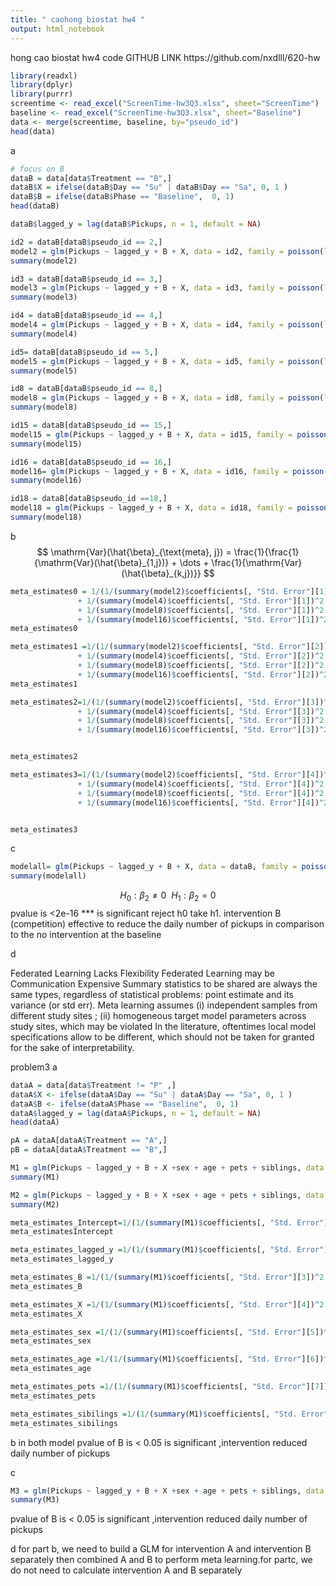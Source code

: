 ---
title: " caohong biostat hw4 "
output: html_notebook
---

hong cao
biostat hw4 code
GITHUB LINK https://github.com/nxdlll/620-hw

```{r}
library(readxl)
library(dplyr)
library(purrr)
screentime <- read_excel("ScreenTime-hw3Q3.xlsx", sheet="ScreenTime")
baseline <- read_excel("ScreenTime-hw3Q3.xlsx", sheet="Baseline")
data <- merge(screentime, baseline, by="pseudo_id")
head(data)

```
a
```{r}
# focus on B
dataB = data[data$Treatment == "B",]
dataB$X = ifelse(dataB$Day == "Su" | dataB$Day == "Sa", 0, 1 )
dataB$B = ifelse(dataB$Phase == "Baseline",  0, 1)
head(dataB)
```
```{r}
dataB$lagged_y = lag(dataB$Pickups, n = 1, default = NA)
```

```{r}
id2 = dataB[dataB$pseudo_id == 2,]
model2 = glm(Pickups ~ lagged_y + B + X, data = id2, family = poisson(link = "log"), offset = log(Tot.Scr.Time))
summary(model2)
```
```{r}
id3 = dataB[dataB$pseudo_id == 3,]
model3 = glm(Pickups ~ lagged_y + B + X, data = id3, family = poisson(link = "log"), offset = log(Tot.Scr.Time))
summary(model3)
```
```{r}
id4 = dataB[dataB$pseudo_id == 4,]
model4 = glm(Pickups ~ lagged_y + B + X, data = id4, family = poisson(link = "log"), offset = log(Tot.Scr.Time))
summary(model4)
```
```{r}
id5= dataB[dataB$pseudo_id == 5,]
model5 = glm(Pickups ~ lagged_y + B + X, data = id5, family = poisson(link = "log"), offset = log(Tot.Scr.Time))
summary(model5)
```
```{r}
id8 = dataB[dataB$pseudo_id == 8,]
model8 = glm(Pickups ~ lagged_y + B + X, data = id8, family = poisson(link = "log"), offset = log(Tot.Scr.Time))
summary(model8)
```
```{r}
id15 = dataB[dataB$pseudo_id == 15,]
model15 = glm(Pickups ~ lagged_y + B + X, data = id15, family = poisson(link = "log"), offset = log(Tot.Scr.Time))
summary(model15)
```
```{r}
id16 = dataB[dataB$pseudo_id == 16,]
model16= glm(Pickups ~ lagged_y + B + X, data = id16, family = poisson(link = "log"), offset = log(Tot.Scr.Time))
summary(model16)
```

```{r}
id18 = dataB[dataB$pseudo_id ==18,]
model18 = glm(Pickups ~ lagged_y + B + X, data = id18, family = poisson(link = "log"), offset = log(Tot.Scr.Time))
summary(model18)
```
b
$$
\mathrm{Var}(\hat{\beta}_{\text{meta}, j}) = \frac{1}{\frac{1}{\mathrm{Var}(\hat{\beta}_{1,j})} + \dots + \frac{1}{\mathrm{Var}(\hat{\beta}_{k,j})}}
$$
```{r}
meta_estimates0 = 1/(1/(summary(model2)$coefficients[, "Std. Error"][1])^2 + 1/(summary(model3)$coefficients[, "Std. Error"][1])^2
               + 1/(summary(model4)$coefficients[, "Std. Error"][1])^2 + 1/(summary(model5)$coefficients[, "Std. Error"][1])^2
               + 1/(summary(model8)$coefficients[, "Std. Error"][1])^2 +  1/(summary(model15)$coefficients[, "Std. Error"][1])^2
               + 1/(summary(model16)$coefficients[, "Std. Error"][1])^2)
meta_estimates0
```

```{r}
meta_estimates1 =1/(1/(summary(model2)$coefficients[, "Std. Error"][2])^2 + 1/(summary(model3)$coefficients[, "Std. Error"][2])^2
               + 1/(summary(model4)$coefficients[, "Std. Error"][2])^2 + 1/(summary(model5)$coefficients[, "Std. Error"][2])^2
               + 1/(summary(model8)$coefficients[, "Std. Error"][2])^2 +  1/(summary(model15)$coefficients[, "Std. Error"][2])^2
               + 1/(summary(model16)$coefficients[, "Std. Error"][2])^2 )
meta_estimates1
```
```{r}
meta_estimates2=1/(1/(summary(model2)$coefficients[, "Std. Error"][3])^2 + 1/(summary(model3)$coefficients[, "Std. Error"][3])^2
               + 1/(summary(model4)$coefficients[, "Std. Error"][3])^2 + 1/(summary(model5)$coefficients[, "Std. Error"][3])^2
               + 1/(summary(model8)$coefficients[, "Std. Error"][3])^2 +  1/(summary(model15)$coefficients[, "Std. Error"][3])^2
               + 1/(summary(model16)$coefficients[, "Std. Error"][3])^2 )


meta_estimates2
```

```{r}
meta_estimates3=1/(1/(summary(model2)$coefficients[, "Std. Error"][4])^2 + 1/(summary(model3)$coefficients[, "Std. Error"][4])^2
               + 1/(summary(model4)$coefficients[, "Std. Error"][4])^2 + 1/(summary(model5)$coefficients[, "Std. Error"][4])^2
               + 1/(summary(model8)$coefficients[, "Std. Error"][4])^2 +  1/(summary(model15)$coefficients[, "Std. Error"][4])^2
               + 1/(summary(model16)$coefficients[, "Std. Error"][4])^2 )


meta_estimates3

```
c
```{r}
modelall= glm(Pickups ~ lagged_y + B + X, data = dataB, family = poisson(link = "log"), offset = log(Tot.Scr.Time))
summary(modelall)
```
$$
H_{0}:\beta_2 \ne 0  \ \ H_{1}:\beta_2 = 0
$$
pvalue is  <2e-16 *** is significant reject h0 take h1. intervention B (competition) effective to reduce the daily number of pickups in comparison to
the no intervention at the baseline 

d

Federated Learning Lacks Flexibility
Federated Learning may be Communication Expensive
Summary statistics to be shared are always the same types, regardless
of statistical problems: point estimate and its variance (or std err).
Meta learning assumes (i) independent samples from different study
sites ; (ii) homogeneous target model parameters across study sites,
which may be violated
In the literature, oftentimes local model specifications allow to be
different, which should not be taken for granted for the sake of
interpretability.


problem3 
a
```{r}
dataA = data[data$Treatment != "P" ,]
dataA$X <- ifelse(dataA$Day == "Su" | dataA$Day == "Sa", 0, 1 )
dataA$B <- ifelse(dataA$Phase == "Baseline",  0, 1)
dataA$lagged_y = lag(dataA$Pickups, n = 1, default = NA)
head(dataA)
```
```{r}
pA = dataA[dataA$Treatment == "A",]
pB = dataA[dataA$Treatment == "B",]
```

```{r}
M1 = glm(Pickups ~ lagged_y + B + X +sex + age + pets + siblings, data = pA, family = poisson(link = "log"), offset = log(Tot.Scr.Time))
summary(M1)
```
```{r}
M2 = glm(Pickups ~ lagged_y + B + X +sex + age + pets + siblings, data = pB, family = poisson(link = "log"), offset = log(Tot.Scr.Time))
summary(M2)
```
```{r}
meta_estimates_Intercept=1/(1/(summary(M1)$coefficients[, "Std. Error"][1])^2 + 1/(summary(M2)$coefficients[, "Std. Error"][1])^2)
meta_estimatesIntercept
```
```{r}
meta_estimates_lagged_y =1/(1/(summary(M1)$coefficients[, "Std. Error"][2])^2 + 1/(summary(M2)$coefficients[, "Std. Error"][2])^2)
meta_estimates_lagged_y
```
```{r}
meta_estimates_B =1/(1/(summary(M1)$coefficients[, "Std. Error"][3])^2 + 1/(summary(M2)$coefficients[, "Std. Error"][3])^2)
meta_estimates_B
```
```{r}
meta_estimates_X =1/(1/(summary(M1)$coefficients[, "Std. Error"][4])^2 + 1/(summary(M2)$coefficients[, "Std. Error"][4])^2)
meta_estimates_X
```
```{r}
meta_estimates_sex =1/(1/(summary(M1)$coefficients[, "Std. Error"][5])^2 + 1/(summary(M2)$coefficients[, "Std. Error"][5])^2)
meta_estimates_sex
```
```{r}
meta_estimates_age =1/(1/(summary(M1)$coefficients[, "Std. Error"][6])^2 + 1/(summary(M2)$coefficients[, "Std. Error"][6])^2)
meta_estimates_age
```
```{r}
meta_estimates_pets =1/(1/(summary(M1)$coefficients[, "Std. Error"][7])^2 + 1/(summary(M2)$coefficients[, "Std. Error"][7])^2)
meta_estimates_pets
```

```{r}
meta_estimates_sibilings =1/(1/(summary(M1)$coefficients[, "Std. Error"][8])^2 + 1/(summary(M2)$coefficients[, "Std. Error"][8])^2)
meta_estimates_sibilings
```
b
in both model pvalue of B is < 0.05 is significant ,intervention reduced daily number of pickups

c
```{r}
M3 = glm(Pickups ~ lagged_y + B + X +sex + age + pets + siblings, data = dataA, family = poisson(link = "log"), offset = log(Tot.Scr.Time))
summary(M3)
```
 pvalue of B is < 0.05 is significant ,intervention reduced daily number of pickups
 
 d
 for part b, we need to build a GLM for intervention A and intervention B separately then combined A and B to perform meta learning.for partc, we do not need to calculate intervention A and B separately
